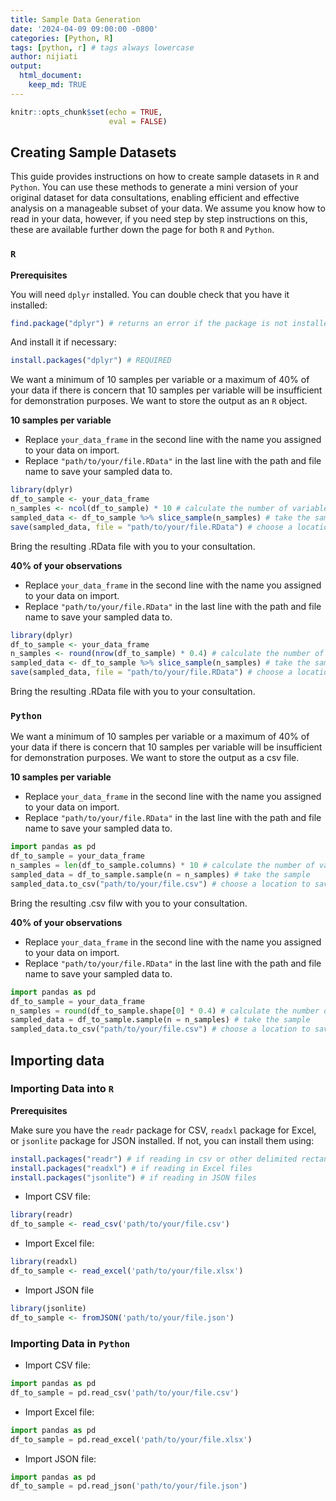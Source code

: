 ```yaml
---
title: Sample Data Generation
date: '2024-04-09 09:00:00 -0800'
categories: [Python, R]
tags: [python, r] # tags always lowercase
author: nijiati
output: 
  html_document:
    keep_md: TRUE
---
```


```r
knitr::opts_chunk$set(echo = TRUE,
                      eval = FALSE)
```

## Creating Sample Datasets

This guide provides instructions on how to create sample datasets in `R` and `Python`. You can use these methods to generate a mini version of your original dataset for data consultations, enabling efficient and effective analysis on a manageable subset of your data. We assume you know how to read in your data, however, if you need step by step instructions on this, these are available further down the page for both `R` and `Python`.

### `R`

**Prerequisites**

You will need `dplyr` installed. You can double check that you have it installed:

```r
find.package("dplyr") # returns an error if the package is not installed, else returns the path to the package
```

And install it if necessary:

```r
install.packages("dplyr") # REQUIRED
```

We want a minimum of 10 samples per variable or a maximum of 40% of your data if there is concern that 10 samples per variable will be insufficient for demonstration purposes. We want to store the output as an `R` object.

**10 samples per variable**

* Replace `your_data_frame` in the second line with the name you assigned to your data on import.
* Replace `"path/to/your/file.RData"` in the last line with the path and file name to save your sampled data to.

```r
library(dplyr)
df_to_sample <- your_data_frame
n_samples <- ncol(df_to_sample) * 10 # calculate the number of variables in your data frame and multiply by 10
sampled_data <- df_to_sample %>% slice_sample(n_samples) # take the sample
save(sampled_data, file = "path/to/your/file.RData") # choose a location to save your RData file with the .RData extension
```

Bring the resulting .RData file with you to your consultation.

**40% of your observations**

* Replace `your_data_frame` in the second line with the name you assigned to your data on import.
* Replace `"path/to/your/file.RData"` in the last line with the path and file name to save your sampled data to.

```r
library(dplyr)
df_to_sample <- your_data_frame
n_samples <- round(nrow(df_to_sample) * 0.4) # calculate the number of observations in your data frame and multiply by 0.4
sampled_data <- df_to_sample %>% slice_sample(n_samples) # take the sample
save(sampled_data, file = "path/to/your/file.RData") # choose a location to save your RData file with the .RData extension
```

Bring the resulting .RData file with you to your consultation.

### `Python`

We want a minimum of 10 samples per variable or a maximum of 40% of your data if there is concern that 10 samples per variable will be insufficient for demonstration purposes. We want to store the output as a csv file.

**10 samples per variable**

* Replace `your_data_frame` in the second line with the name you assigned to your data on import.
* Replace `"path/to/your/file.RData"` in the last line with the path and file name to save your sampled data to.

```python
import pandas as pd
df_to_sample = your_data_frame
n_samples = len(df_to_sample.columns) * 10 # calculate the number of variables in your data frame and multiply by 10
sampled_data = df_to_sample.sample(n = n_samples) # take the sample
sampled_data.to_csv("path/to/your/file.csv") # choose a location to save your csv file with a .csv extension
```

Bring the resulting .csv filw with you to your consultation.

**40% of your observations**

* Replace `your_data_frame` in the second line with the name you assigned to your data on import.
* Replace `"path/to/your/file.RData"` in the last line with the path and file name to save your sampled data to.

```python
import pandas as pd
df_to_sample = your_data_frame
n_samples = round(df_to_sample.shape[0] * 0.4) # calculate the number of observations in your data frame and multiply by 0.4
sampled_data = df_to_sample.sample(n = n_samples) # take the sample
sampled_data.to_csv("path/to/your/file.csv") # choose a location to save your csv file with a .csv extension
```

## Importing data

### Importing Data into `R`

**Prerequisites**

Make sure you have the `readr` package for CSV, `readxl` package for Excel, or `jsonlite` package for JSON installed. If not, you can install them using:

```r
install.packages("readr") # if reading in csv or other delimited rectangular data
install.packages("readxl") # if reading in Excel files
install.packages("jsonlite") # if reading in JSON files
```

-   Import CSV file:

```r
library(readr)
df_to_sample <- read_csv('path/to/your/file.csv')
```

-   Import Excel file:

```r
library(readxl)
df_to_sample <- read_excel('path/to/your/file.xlsx')
```

-   Import JSON file

```r
library(jsonlite)
df_to_sample <- fromJSON('path/to/your/file.json')
```

### Importing Data in `Python`

-   Import CSV file:

```python
import pandas as pd
df_to_sample = pd.read_csv('path/to/your/file.csv')

```

-   Import Excel file:

```python
import pandas as pd
df_to_sample = pd.read_excel('path/to/your/file.xlsx')
```

-   Import JSON file:

```python
import pandas as pd
df_to_sample = pd.read_json('path/to/your/file.json')
```